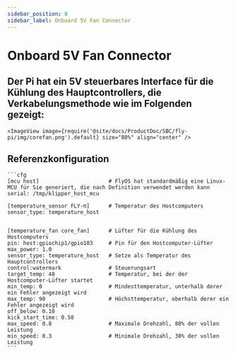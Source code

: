 ```yaml
---
sidebar_position: 8
sidebar_label: Onboard 5V Fan Connector
---
```




# Onboard 5V Fan Connector

## Der Pi hat ein 5V steuerbares Interface für die Kühlung des Hauptcontrollers, die Verkabelungsmethode wie im Folgenden gezeigt:

    <ImageView image={require('@site/docs/ProductDoc/SBC/fly-pi/img/corefan.png').default} size="80%" align="center" />

## Referenzkonfiguration

    ```cfg
    [mcu host]                      # FlyOS hat standardmäßig eine Linux-MCU für Sie generiert, die nach Definition verwendet werden kann
    serial: /tmp/klipper_host_mcu 

    [temperature_sensor FLY-π]      # Temperatur des Hostcomputers
    sensor_type: temperature_host


    [temperature_fan core_fan]      # Lüfter für die Kühlung des Hostcomputers
    pin: host:gpiochip1/gpio103     # Pin für den Hostcomputer-Lüfter
    max_power: 1.0
    sensor_type: temperature_host   # Setze als Temperatur des Hauptcontrollers
    control:watermark               # Steuerungsart
    target_temp: 48                 # Temperatur, bei der der Hostcomputer-Lüfter startet
    min_temp: 0                     # Mindesttemperatur, unterhalb derer ein Fehler angezeigt wird
    max_temp: 90                    # Höchsttemperatur, oberhalb derer ein Fehler angezeigt wird
    off_below: 0.10
    kick_start_time: 0.50
    max_speed: 0.8                  # Maximale Drehzahl, 80% der vollen Leistung
    min_speed: 0.3                  # Minimale Drehzahl, 30% der vollen Leistung
    ```